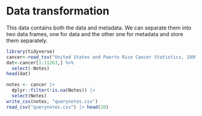 # Data transformation

This data contains both the data and metadata. We can separate them into two data frames, one for data and the other one for metadata and store them separately.
```r
library(tidyverse)
cancer<-read_tsv("United States and Puerto Rico Cancer Statistics, 1999-2018 Mortality Incidence Rate Ratios.txt")
dat<-cancer[1:11263,] %>%
  select(-Notes)
head(dat)

```

```r
notes <- cancer |> 
  dplyr::filter(!is.na(Notes)) |> 
  select(Notes)
write_csv(notes, "querynotes.csv")
read_csv("querynotes.csv") |> head(20)
```

